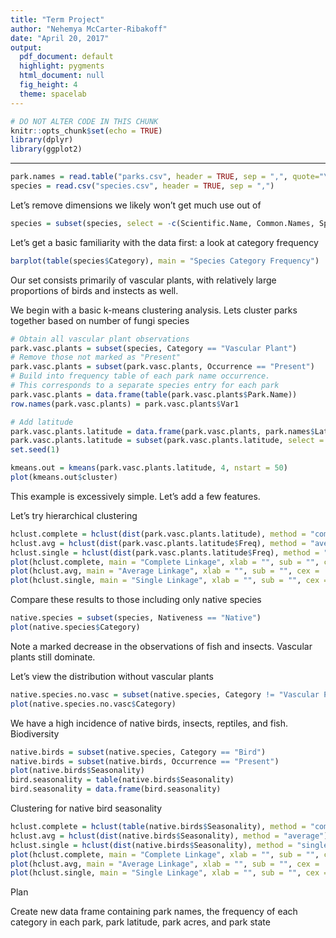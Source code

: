 ```yaml
---
title: "Term Project"
author: "Nehemya McCarter-Ribakoff"
date: "April 20, 2017"
output:
  pdf_document: default
  highlight: pygments
  html_document: null
  fig_height: 4
  theme: spacelab
---
```


```r
# DO NOT ALTER CODE IN THIS CHUNK
knitr::opts_chunk$set(echo = TRUE)
library(dplyr)
library(ggplot2)

```

* * *

```r
park.names = read.table("parks.csv", header = TRUE, sep = ",", quote="\"'", dec=".")
species = read.csv("species.csv", header = TRUE, sep = ",")
```

Let's remove dimensions we likely won't get much use out of

```r
species = subset(species, select = -c(Scientific.Name, Common.Names, Species.ID, Record.Status))
```
Let's get a basic familiarity with the data first: a look at category frequency

```r
barplot(table(species$Category), main = "Species Category Frequency")
```

Our set consists primarily of vascular plants, with relatively large proportions of birds and instects as well.


We begin with a basic k-means clustering analysis. Lets cluster parks together based on number of fungi species

```r
# Obtain all vascular plant observations
park.vasc.plants = subset(species, Category == "Vascular Plant")
# Remove those not marked as "Present"
park.vasc.plants = subset(park.vasc.plants, Occurrence == "Present")
# Build into frequency table of each park name occurrence.
# This corresponds to a separate species entry for each park
park.vasc.plants = data.frame(table(park.vasc.plants$Park.Name))
row.names(park.vasc.plants) = park.vasc.plants$Var1

# Add latitude
park.vasc.plants.latitude = data.frame(park.vasc.plants, park.names$Latitude)
park.vasc.plants.latitude = subset(park.vasc.plants.latitude, select = -Var1)
set.seed(1)

kmeans.out = kmeans(park.vasc.plants.latitude, 4, nstart = 50)
plot(kmeans.out$cluster)
```

This example is excessively simple. Let's add a few features.


Let's try hierarchical clustering

```r
hclust.complete = hclust(dist(park.vasc.plants.latitude), method = "complete")
hclust.avg = hclust(dist(park.vasc.plants.latitude$Freq), method = "average")
hclust.single = hclust(dist(park.vasc.plants.latitude$Freq), method = "single")
plot(hclust.complete, main = "Complete Linkage", xlab = "", sub = "", cex = .9)
plot(hclust.avg, main = "Average Linkage", xlab = "", sub = "", cex = .9)
plot(hclust.single, main = "Single Linkage", xlab = "", sub = "", cex = .9)
```


Compare these results to those including only native species
```r
native.species = subset(species, Nativeness == "Native")
plot(native.species$Category)
```

Note a marked decrease in the observations of fish and insects. Vascular plants still dominate.

Let's view the distribution without vascular plants

```r
native.species.no.vasc = subset(native.species, Category != "Vascular Plant")
plot(native.species.no.vasc$Category)
```

We have a high incidence of native birds, insects, reptiles, and fish.
Biodiversity

```r
native.birds = subset(native.species, Category == "Bird")
native.birds = subset(native.birds, Occurrence == "Present")
plot(native.birds$Seasonality)
bird.seasonality = table(native.birds$Seasonality)
bird.seasonality = data.frame(bird.seasonality)
```

Clustering for native bird seasonality

```r
hclust.complete = hclust(table(native.birds$Seasonality), method = "complete")
hclust.avg = hclust(dist(native.birds$Seasonality), method = "average")
hclust.single = hclust(dist(native.birds$Seasonality), method = "single")
plot(hclust.complete, main = "Complete Linkage", xlab = "", sub = "", cex = .9)
plot(hclust.avg, main = "Average Linkage", xlab = "", sub = "", cex = .9)
plot(hclust.single, main = "Single Linkage", xlab = "", sub = "", cex = .9)
```

Plan

Create new data frame containing park names, the frequency of each category in each park, park latitude, park acres, and park state